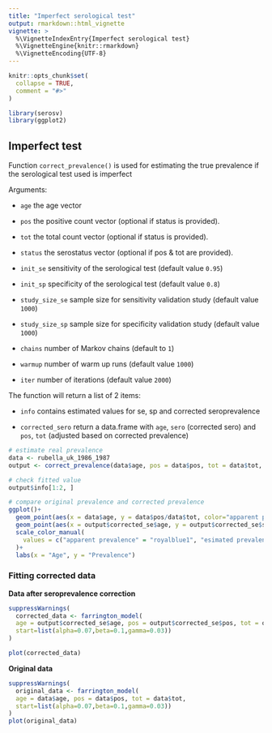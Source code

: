 ```yaml
---
title: "Imperfect serological test"
output: rmarkdown::html_vignette
vignette: >
  %\VignetteIndexEntry{Imperfect serological test}
  %\VignetteEngine{knitr::rmarkdown}
  %\VignetteEncoding{UTF-8}
---
```


```r
knitr::opts_chunk$set(
  collapse = TRUE,
  comment = "#>"
)
```

```r
library(serosv)
library(ggplot2)
```

## Imperfect test

Function `correct_prevalence()` is used for estimating the true prevalence if the serological test used is imperfect

Arguments:

-   `age` the age vector

-   `pos` the positive count vector (optional if status is provided).

-   `tot` the total count vector (optional if status is provided).

-   `status` the serostatus vector (optional if pos & tot are provided).

-   `init_se` sensitivity of the serological test (default value `0.95`)

-   `init_sp` specificity of the serological test (default value `0.8`)

-   `study_size_se` sample size for sensitivity validation study (default value `1000`)

-   `study_size_sp` sample size for specificity validation study (default value `1000`)

-   `chains` number of Markov chains (default to `1`)

-   `warmup` number of warm up runs (default value `1000`)

-   `iter` number of iterations (default value `2000`)

The function will return a list of 2 items:

-   `info` contains estimated values for se, sp and corrected seroprevalence

-   `corrected_sero` return a data.frame with `age`, `sero` (corrected sero) and `pos`, `tot` (adjusted based on corrected prevalence)

```r
# estimate real prevalence
data <- rubella_uk_1986_1987
output <- correct_prevalence(data$age, pos = data$pos, tot = data$tot, warmup = 1000, iter = 4000, init_se=0.85, init_sp = 0.8, study_size_se=1000, study_size_sp=3000)

# check fitted value 
output$info[1:2, ]

# compare original prevalence and corrected prevalence
ggplot()+
  geom_point(aes(x = data$age, y = data$pos/data$tot, color="apparent prevalence")) + 
  geom_point(aes(x = output$corrected_se$age, y = output$corrected_se$sero, color="esimated prevalence" )) +
  scale_color_manual(
    values = c("apparent prevalence" = "royalblue1", "esimated prevalence" = "blueviolet")
  )+ 
  labs(x = "Age", y = "Prevalence")
```

### Fitting corrected data 

**Data after seroprevalence correction**

```r
suppressWarnings(
  corrected_data <- farrington_model(
  age = output$corrected_se$age, pos = output$corrected_se$pos, tot = output$corrected_se$tot,
  start=list(alpha=0.07,beta=0.1,gamma=0.03))
)

plot(corrected_data)
```

**Original data**

```r
suppressWarnings(
  original_data <- farrington_model(
  age = data$age, pos = data$pos, tot = data$tot,
  start=list(alpha=0.07,beta=0.1,gamma=0.03))
)
plot(original_data)
```
